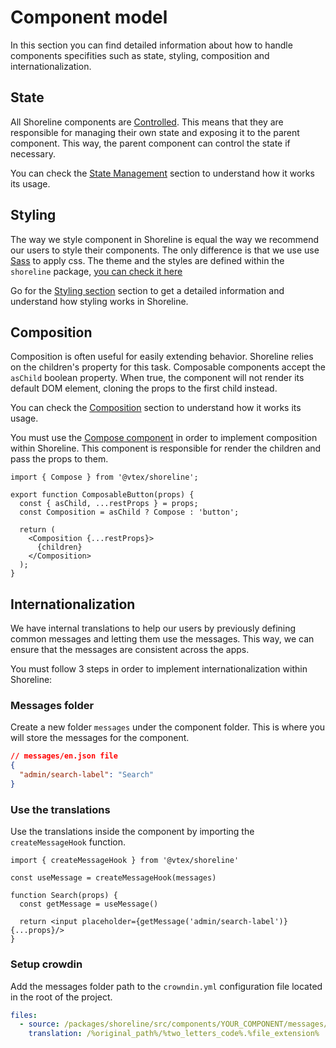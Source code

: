 
# Component model

In this section you can find detailed information about how to handle components specifities such as state, styling, composition and internationalization.

## State

All Shoreline components are [Controlled](https://react.dev/learn/sharing-state-between-components#controlled-and-uncontrolled-components). This means that they are responsible for managing their own state and exposing
it to the parent component. This way, the parent component can control the state if necessary.

You can check the [State Management](/guides/state-management) section to understand how it works its usage.

## Styling

The way we style component in Shoreline is equal the way we recommend our users to style their components. The only difference is that
we use use [Sass](https://sass-lang.com/) to apply css. The theme and the styles are defined within the `shoreline` package, [you can check it here](https://github.com/vtex/shoreline/tree/main/packages/shoreline/src/themes/sunrise)

Go for the [Styling section](/guides/styling/introduction) section to get a detailed information and understand how styling works in Shoreline.

## Composition

Composition is often useful for easily extending behavior. Shoreline relies on the children's property for this task.
Composable components accept the `asChild` boolean property. When true, the component will not render its default DOM element,
cloning the props to the first child instead.

You can check the [Composition](/guides/composition/introduction) section to understand how it works its usage.

You must use the [Compose component](/components/compose) in order to implement composition within Shoreline. This component is responsible for render the
children and pass the props to them.

```tsx
import { Compose } from '@vtex/shoreline';

export function ComposableButton(props) {
  const { asChild, ...restProps } = props;
  const Composition = asChild ? Compose : 'button';

  return (
    <Composition {...restProps}>
      {children}
    </Composition>
  );
}
```

## Internationalization

We have internal translations to help our users by previously defining common messages and letting them use the messages.
This way, we can ensure that the messages are consistent across the apps.

You must follow 3 steps in order to implement internationalization within Shoreline:

<Steps>

### Messages folder

Create a new folder `messages` under the component folder. This is where you will store the messages for the component.

```json
// messages/en.json file
{
  "admin/search-label": "Search"
}
```

### Use the translations

Use the translations inside the component by importing the `createMessageHook` function.

```tsx
import { createMessageHook } from '@vtex/shoreline'

const useMessage = createMessageHook(messages)

function Search(props) {
  const getMessage = useMessage()

  return <input placeholder={getMessage('admin/search-label')} {...props}/>
}
```

### Setup crowdin

Add the messages folder path to the `crowndin.yml` configuration file located in the root of the project.

```yml
files:
  - source: /packages/shoreline/src/components/YOUR_COMPONENT/messages/en.json
    translation: /%original_path%/%two_letters_code%.%file_extension%
```

</Steps>

